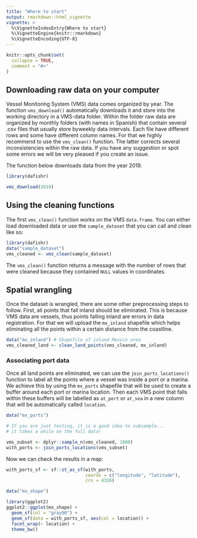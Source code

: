 ```yaml
---
title: "Where to start"
output: rmarkdown::html_vignette
vignette: >
  %\VignetteIndexEntry{Where to start}
  %\VignetteEngine{knitr::rmarkdown}
  %\VignetteEncoding{UTF-8}
---
```


```r
knitr::opts_chunk$set(
  collapse = TRUE,
  comment = "#>"
)
```

## Downloading raw data on your computer

Vessel Monitoring System (VMS) data comes organized by year. The function `vms_download()` automatically downloads it and store into the working directory in a VMS-data folder. 
Within the folder raw data are organized by monthly folders (with names in Spanish)
that contain several .csv files that usually store byweekly data intervals.
Each file have different rows and some have different column names. For that we
highly recommend to use the `vms_clean()` function. The latter corrects several
inconsistencies within the raw data. If you have any suggestion or spot some
errors we will be very pleased if you create an issue.

The function below downloads data from the year 2019.

```r
library(dafishr)

vms_download(2019)
```


## Using the cleaning functions

The first `vms_clean()` function works on the VMS `data.frame`. You can either load
downloaded data or use the `sample_dataset` that you can call and clean like so:

```r
library(dafishr)
data("sample_dataset")
vms_cleaned <- vms_clean(sample_dataset)

```

The `vms_clean()` function returns a message with the number of rows that were
cleaned because they contained `NULL` values in coordinates.

## Spatial wrangling

Once the dataset is wrangled, there are some other preprocessing steps to follow. First, all points that fall inland should be eliminated. This is because VMS data are vessels, thus points falling inland are errors in data registration. For that we will upload the `mx_inland` shapefile which helps eliminating all the points within a certain distance from the coastline. 

```r
data("mx_inland") # Shapefile of inland Mexico area
vms_cleaned_land <- clean_land_points(vms_cleaned, mx_inland)

```


### Associating port data

Once all land points are eliminated, we can use the `join_ports_locations()` function to label all the points where a vessel was inside a port or a marina. We achieve this by using the `mx_ports` shapefile that will be used to create a buffer around each port or marina location. Then each VMS point that falls within these buffers will be labelled as `at_port` or `at_sea` in a new column that will be automatically called `location`. 

```r
data("mx_ports")

# If you are just testing, it is a good idea to subsample...
# it takes a while on the full data!

vms_subset <- dplyr::sample_n(vms_cleaned, 1000)
with_ports <- join_ports_locations(vms_subset)

```

Now we can check the results in a map: 

```r
with_ports_sf <- sf::st_as_sf(with_ports,
                              coords = c("longitude", "latitude"),
                              crs = 4326)

data("mx_shape")

library(ggplot2)
ggplot2::ggplot(mx_shape) +
  geom_sf(col = "gray90") +
  geom_sf(data = with_ports_sf, aes(col = location)) +
  facet_wrap(~ location) +
  theme_bw()
```

